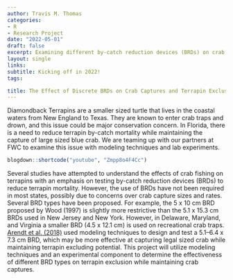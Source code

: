 ```yaml
---
author: Travis M. Thomas
categories:
- R
- Research Project
date: "2022-05-01"
draft: false
excerpt: Examining different by-catch reduction devices (BRDs) on crab captures and terrapin exclusion using a combination of theoretical modeling and lab experiments. 
layout: single
links:
subtitle: Kicking off in 2022!
tags:

title: The Effect of Discrete BRDs on Crab Captures and Terrapin Exclusion.
---
```


Diamondback Terrapins are a smaller sized turtle that lives in the coastal waters from New England to Texas. They are known to enter crab traps and drown, and this issue could be major conservation concern. In Florida, there is a need to reduce terrapin by-catch mortality while maintaining the capture of large sized blue crab. We are teaming up with our partners at FWC to examine this issue with modeling techniques and lab experiments.

```r
blogdown::shortcode("youtube", "Zmpp8o4F4Cc")
```


Several studies have attempted to understand the effects of crab fishing on terrapins with an emphasis on testing by-catch reduction devices (BRDs) to reduce terrapin mortality. However, the use of BRDs have not been required in most states, possibly due to concerns over crab capture sizes and rates. Several BRD types have been proposed. For example, the 5 x 10 cm BRD proposed by Wood (1997) is slightly more restrictive than the 5.1 x 15.3 cm BRDs used in New Jersey and New York. However, in Delaware, Maryland, and Virginia a smaller BRD (4.5 x 12.1 cm) is used on recreational crab traps. [Arendt et al. (2018)](https://afspubs.onlinelibrary.wiley.com/doi/full/10.1002/nafm.10045) used modeling techniques to design and test a 5.1–6.4 x 7.3 cm BRD, which may be more effective at capturing legal sized crab while maintaining terrapin excluding potential. This project will utilize modeling techniques and an experimental component to determine the effectiveness of different BRD types on terrapin exclusion while maintaining crab captures.  

